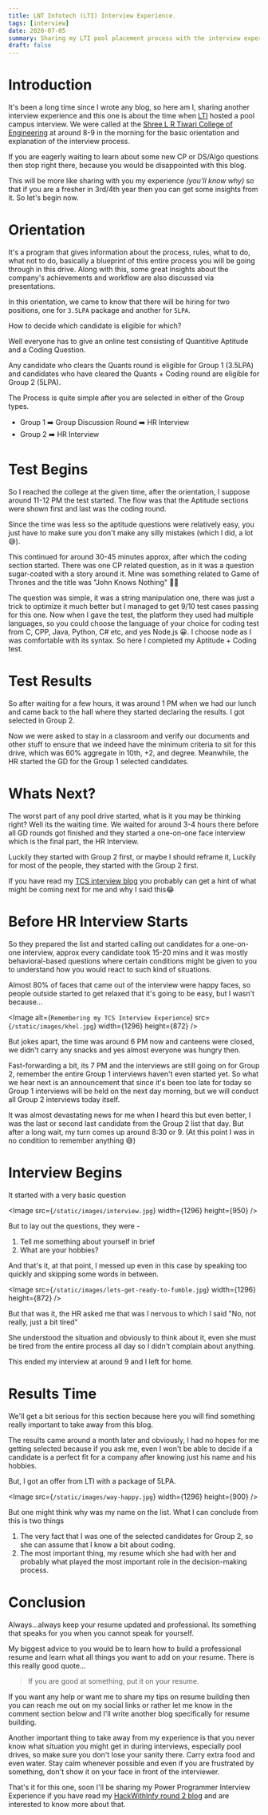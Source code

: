 ```yaml
---
title: LNT Infotech (LTI) Interview Experience.
tags: [interview]
date: 2020-07-05
summary: Sharing my LTI pool placement process with the interview experience.
draft: false
---
```


# Introduction

It's been a long time since I wrote any blog, so here am I, sharing another interview experience and this one is about the time when [LTI](https://www.lntinfotech.com/) hosted a pool campus interview. We were called at the [Shree L R Tiwari College of Engineering](https://www.slrtce.in/) at around 8-9 in the morning for the basic orientation and explanation of the interview process.

<Callout type="warning" title="Spoiler Alert!">
  If you are eagerly waiting to learn about some new CP or DS/Algo questions then stop right there, because you would be
  disappointed with this blog.
</Callout>

This will be more like sharing with you my experience _(you'll know why)_ so that if you are a fresher in 3rd/4th year then you can get some insights from it. So let's begin now.

# Orientation

It's a program that gives information about the process, rules, what to do, what not to do, basically a blueprint of this entire process you will be going through in this drive. Along with this, some great insights about the company's achievements and workflow are also discussed via presentations.

In this orientation, we came to know that there will be hiring for two positions, one for `3.5LPA` package and another for `5LPA`.

How to decide which candidate is eligible for which?

Well everyone has to give an online test consisting of Quantitive Aptitude and a Coding Question.

Any candidate who clears the Quants round is eligible for Group 1 (3.5LPA) and candidates who have cleared the Quants + Coding round are eligible for Group 2 (5LPA).

The Process is quite simple after you are selected in either of the Group types.

- Group 1 ➡️ Group Discussion Round ➡️ HR Interview
- Group 2 ➡️ HR Interview

# Test Begins

So I reached the college at the given time, after the orientation, I suppose around 11-12 PM the test started. The flow was that the Aptitude sections were shown first and last was the coding round.

Since the time was less so the aptitude questions were relatively easy, you just have to make sure you don't make any silly mistakes (which I did, a lot 😅).

This continued for around 30-45 minutes approx, after which the coding section started. There was one CP related question, as in it was a question sugar-coated with a story around it. Mine was something related to Game of Thrones and the title was "John Knows Nothing" 🤣🤣

The question was simple, it was a string manipulation one, there was just a trick to optimize it much better but I managed to get 9/10 test cases passing for this one. Now when I gave the test, the platform they used had multiple languages, so you could choose the language of your choice for coding test from C, CPP, Java, Python, C# etc, and yes Node.js 😀. I choose node as I was comfortable with its syntax. So here I completed my Aptitude + Coding test.

# Test Results

So after waiting for a few hours, it was around 1 PM when we had our lunch and came back to the hall where they started declaring the results. I got selected in Group 2.

Now we were asked to stay in a classroom and verify our documents and other stuff to ensure that we indeed have the minimum criteria to sit for this drive, which was 60% aggregate in 10th, +2, and degree. Meanwhile, the HR started the GD for the Group 1 selected candidates.

# Whats Next?

The worst part of any pool drive started, what is it you may be thinking right? Well its the waiting time. We waited for around 3-4 hours there before all GD rounds got finished and they started a one-on-one face interview which is the final part, the HR Interview.

Luckily they started with Group 2 first, or maybe I should reframe it, Luckily for most of the people, they started with the Group 2 first.

If you have read my [TCS interview blog](/blog/tcs-codevita-interview-experience/) you probably can get a hint of what might be coming next for me and why I said this😂

# Before HR Interview Starts

So they prepared the list and started calling out candidates for a one-on-one interview, approx every candidate took 15-20 mins and it was mostly behavioral-based questions where certain conditions might be given to you to understand how you would react to such kind of situations.

Almost 80% of faces that came out of the interview were happy faces, so people outside started to get relaxed that it's going to be easy, but I wasn't because...

<Image alt={`Remembering my TCS Interview Experience`} src={`/static/images/khel.jpg`} width={1296} height={872} />

But jokes apart, the time was around 6 PM now and canteens were closed, we didn't carry any snacks and yes almost everyone was hungry then.

Fast-forwarding a bit, its 7 PM and the interviews are still going on for Group 2, remember the entire Group 1 interviews haven't even started yet. So what we hear next is an announcement that since it's been too late for today so Group 1 interviews will be held on the next day morning, but we will conduct all Group 2 interviews today itself.

It was almost devastating news for me when I heard this but even better, I was the last or second last candidate from the Group 2 list that day. But after a long wait, my turn comes up around 8:30 or 9. (At this point I was in no condition to remember anything 😅)

# Interview Begins

It started with a very basic question

<Image src={`/static/images/interview.jpg`} width={1296} height={950} />

But to lay out the questions, they were -

1. Tell me something about yourself in brief
2. What are your hobbies?

And that's it, at that point, I messed up even in this case by speaking too quickly and skipping some words in between.

<Image src={`/static/images/lets-get-ready-to-fumble.jpg`} width={1296} height={872} />

But that was it, the HR asked me that was I nervous to which I said "No, not really, just a bit tired"

She understood the situation and obviously to think about it, even she must be tired from the entire process all day so I didn't complain about anything.

This ended my interview at around 9 and I left for home.

# Results Time

We'll get a bit serious for this section because here you will find something really important to take away from this blog.

The results came around a month later and obviously, I had no hopes for me getting selected because if you ask me, even I won't be able to decide if a candidate is a perfect fit for a company after knowing just his name and his hobbies.

But, I got an offer from LTI with a package of 5LPA.

<Image src={`/static/images/way-happy.jpg`} width={1296} height={900} />

But one might think why was my name on the list. What I can conclude from this is two things

1. The very fact that I was one of the selected candidates for Group 2, so she can assume that I know a bit about coding.
2. The most important thing, my resume which she had with her and probably what played the most important role in the decision-making process.

# Conclusion

Always...always keep your resume updated and professional. Its something that speaks for you when you cannot speak for yourself.

My biggest advice to you would be to learn how to build a professional resume and learn what all things you want to add on your resume. There is this really good quote...

> If you are good at something, put it on your resume.

If you want any help or want me to share my tips on resume building then you can reach me out on my social links or rather let me know in the comment section below and I'll write another blog specifically for resume building.

Another important thing to take away from my experience is that you never know what situation you might get in during interviews, especially pool drives, so make sure you don't lose your sanity there. Carry extra food and even water. Stay calm whenever possible and even if you are frustrated by something, don't show it on your face in front of the interviewer.

That's it for this one, soon I'll be sharing my Power Programmer Interview Experience if you have read my [HackWithInfy round 2 blog](/blog/hackwithinfy-round-2-experience-with-questions/) and are interested to know more about that.
